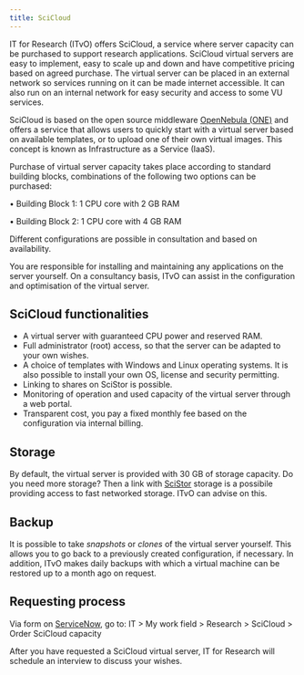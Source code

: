 ```yaml
---
title: SciCloud
---
```

IT for Research (ITvO) offers SciCloud, a service where server capacity can be purchased to support research applications. SciCloud virtual servers are easy to implement, easy to scale up and down and have competitive pricing based on agreed purchase. The virtual server can be placed in an external network so services running on it can be made internet accessible. It can also run on an internal network for easy security and access to some VU services.

SciCloud is based on the open source middleware [OpenNebula (ONE)](https://opennebula.io/) and offers a service that allows users to quickly start with a virtual server based on available templates, or to upload one of their own virtual images. This concept is known as Infrastructure as a Service (IaaS).

Purchase of virtual server capacity takes place according to standard building blocks, combinations of the following two options can be purchased: 

• Building Block 1: 1 CPU core with 2 GB RAM 

• Building Block 2: 1 CPU core with 4 GB RAM 
<!-- add a link to page on costs somewhere (? haven't found it yet) --> 

Different configurations are possible in consultation and based on availability.  
 
You are responsible for installing and maintaining any applications on the server yourself. On a consultancy basis, ITvO can assist in the configuration and optimisation of the virtual server.

## SciCloud functionalities 
- A virtual server with guaranteed CPU power and reserved RAM.
- Full administrator (root) access, so that the server can be adapted to your own wishes.
- A choice of templates with Windows and Linux operating systems. It is also possible to install your own OS, license and security permitting.
- Linking to shares on SciStor is possible.
- Monitoring of operation and used capacity of the virtual server through a web portal.
- Transparent cost, you pay a fixed monthly fee based on the configuration via internal billing.

## Storage 
By default, the virtual server is provided with 30 GB of storage capacity. Do you need more storage? Then a link with [SciStor](./scistor.qmd) storage is a possibile providing access to fast networked storage. ITvO can advise on this.

## Backup 
It is possible to take _snapshots_ or _clones_ of the virtual server yourself. This allows you to go back to a previously created configuration, if necessary. In addition, ITvO makes daily backups with which a virtual machine can be restored up to a month ago on request. 

## Requesting process
Via form on [ServiceNow](https://services.vu.nl/esc), go to: IT > My work field > Research > SciCloud > Order SciCloud capacity

After you have requested a SciCloud virtual server, IT for Research will schedule an interview to discuss your wishes. 